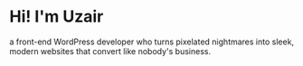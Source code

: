 # Hi! I'm Uzair

a front-end WordPress developer who turns pixelated nightmares into sleek, modern websites that convert like nobody's business.